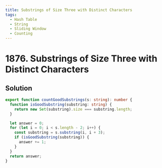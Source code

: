 ```yaml
---
title: Substrings of Size Three with Distinct Characters
tags:
  - Hash Table
  - String
  - Sliding Window
  - Counting
---
```


# 1876. Substrings of Size Three with Distinct Characters

<Badges>
  <LevelBadge level="easy" />
  <TopicBadge name="Hash Table" slug="hash-table" />
  <TopicBadge name="String" slug="string" />
  <TopicBadge name="Sliding Window" slug="sliding-window" />
  <TopicBadge name="Counting" slug="counting" />
</Badges>

## Solution

```typescript filename="solution.ts" copy
export function countGoodSubstrings(s: string): number {
  function isGoodSubstring(substring: string) {
    return new Set(substring).size === substring.length;
  }

  let answer = 0;
  for (let i = 0; i < s.length - 2; i++) {
    const substring = s.substring(i, i + 3);
    if (isGoodSubstring(substring)) {
      answer += 1;
    }
  }
  return answer;
}
```

<ProblemLink
  codingSite="leetcode"
  href="https://leetcode.com/problems/substrings-of-size-three-with-distinct-characters"
  title="Substrings of Size Three with Distinct Characters"
/>

